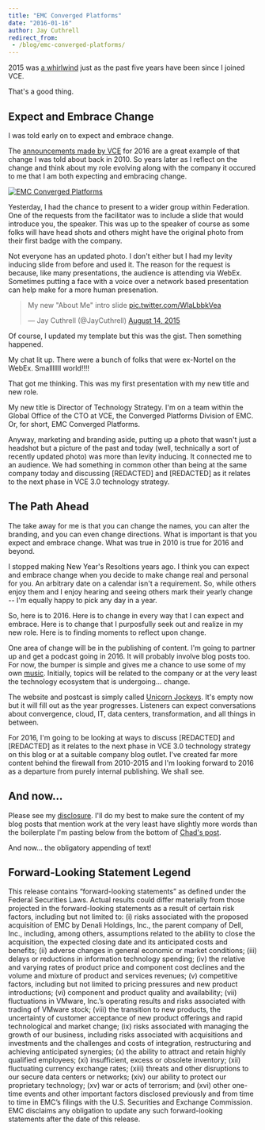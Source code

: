 ```yaml
---
title: "EMC Converged Platforms"
date: "2016-01-16"
author: Jay Cuthrell
redirect_from:
 - /blog/emc-converged-platforms/
---
```


2015 was [a whirlwind](/blog/my-fifth-year-at-vce/) just as the past five years have been since I joined VCE.

That's a good thing.

Expect and Embrace Change
-------------------------

I was told early on to expect and embrace change.

The [announcements made by VCE](http://www.vce.com/about/media/news?id=tcm:20-36801) for 2016 are a great example of that change I was told about back in 2010. So years later as I reflect on the change and think about my role evolving along with the company it occured to me that I am both expecting and embracing change.

[![EMC Converged Platforms](/images/vce-logo-text.png "EMC Converged Platforms")](http://www.vce.com/about/media/news?id=tcm:20-36801)

Yesterday, I had the chance to present to a wider group within Federation. One of the requests from the facilitator was to include a slide that would introduce you, the speaker. This was up to the speaker of course as some folks will have head shots and others might have the original photo from their first badge with the company. 

Not everyone has an updated photo. I don't either but I had my levity inducing slide from before and used it. The reason for the request is because, like many presentations, the audience is attending via WebEx. Sometimes putting a face with a voice over a network based presentation can help make for a more human presenation. 

<blockquote class="twitter-tweet" lang="en"><p lang="en" dir="ltr">My new &quot;About Me&quot; intro slide <a href="http://t.co/WIaLbbkVea">pic.twitter.com/WIaLbbkVea</a></p>&mdash; Jay Cuthrell (@JayCuthrell) <a href="https://twitter.com/JayCuthrell/status/632228790807060480">August 14, 2015</a></blockquote>
<script async src="//platform.twitter.com/widgets.js" charset="utf-8"></script>

Of course, I updated my template but this was the gist. Then something happened.

My chat lit up. There were a bunch of folks that were ex-Nortel on the WebEx. Smalllllll world!!!!

That got me thinking. This was my first presentation with my new title and new role.

My new title is Director of Technology Strategy. I'm on a team within the Global Office of the CTO at VCE, the Converged Platforms Division of EMC. Or, for short, EMC Converged Platforms.

Anyway, marketing and branding aside, putting up a photo that wasn't just a headshot but a picture of the past and today (well, technically a sort of recently updated photo) was more than levity inducing. It connected me to an audience. We had something in common other than being at the same company today and discussing [REDACTED] and [REDACTED] as it relates to the next phase in VCE 3.0 technology strategy.

The Path Ahead
--------------

The take away for me is that you can change the names, you can alter the branding, and you can even change directions. What is important is that you expect and embrace change. What was true in 2010 is true for 2016 and beyond.

I stopped making New Year's Resoltions years ago. I think you can expect and embrace change when you decide to make change real and personal for you. An arbitrary date on a calendar isn't a requirement. So, while others enjoy them and I enjoy hearing and seeing others mark their yearly change -- I'm equally happy to pick any day in a year.

So, here is to 2016. Here is to change in every way that I can expect and embrace. Here is to change that I purposfully seek out and realize in my new role. Here is to finding moments to reflect upon change.

One area of change will be in the publishing of content. I'm going to partner up and get a podcast going in 2016. It will probably involve blog posts too. For now, the bumper is simple and gives me a chance to use some of my own [music](/music/). Initially, topics will be related to the company or at the very least the technology ecosystem that is undergoing... change.

The website and postcast is simply called [Unicorn Jockeys](http://unicornjockeys.com/). It's empty now but it will fill out as the year progresses. Listeners can expect conversations about convergence, cloud, IT, data centers, transformation, and all things in between.

<script src="https://www.buzzsprout.com/51963/335053-unicorn-jockeys-bumper.js?player=small" type="text/javascript" charset="utf-8"></script>

For 2016, I'm going to be looking at ways to discuss [REDACTED] and [REDACTED] as it relates to the next phase in VCE 3.0 technology strategy on this blog or at a suitable company blog outlet. I've created far more content behind the firewall from 2010-2015 and I'm looking forward to 2016 as a departure from purely internal publishing. We shall see.

And now...
----------

Please see my [disclosure](/disclosure). I'll do my best to make sure the content of my blog posts that mention work at the very least have slightly more words than the boilerplate I'm pasting below from the bottom of [Chad's post](http://virtualgeek.typepad.com/virtual_geek/2016/01/platforms-end-game-for-it.html). 

And now... the obligatory appending of text! 

Forward-Looking Statement Legend
--------------------------------

This release contains “forward-looking statements” as defined under the Federal Securities Laws. Actual results could differ materially from those projected in the forward-looking statements as a result of certain risk factors, including but not limited to: (i) risks associated with the proposed acquisition of EMC by Denali Holdings, Inc., the parent company of Dell, Inc., including, among others, assumptions related to the ability to close the acquisition, the expected closing date and its anticipated costs and benefits; (ii) adverse changes in general economic or market conditions; (iii) delays or reductions in information technology spending; (iv) the relative and varying rates of product price and component cost declines and the volume and mixture of product and services revenues; (v) competitive factors, including but not limited to pricing pressures and new product introductions; (vi) component and product quality and availability; (vii) fluctuations in VMware, Inc.’s operating results and risks associated with trading of VMware stock; (viii) the transition to new products, the uncertainty of customer acceptance of new product offerings and rapid technological and market change; (ix) risks associated with managing the growth of our business, including risks associated with acquisitions and investments and the challenges and costs of integration, restructuring and achieving anticipated synergies; (x) the ability to attract and retain highly qualified employees; (xi) insufficient, excess or obsolete inventory; (xii) fluctuating currency exchange rates; (xiii) threats and other disruptions to our secure data centers or networks; (xiv) our ability to protect our proprietary technology; (xv) war or acts of terrorism; and (xvi) other one-time events and other important factors disclosed previously and from time to time in EMC’s filings with the U.S. Securities and Exchange Commission. EMC disclaims any obligation to update any such forward-looking statements after the date of this release.
